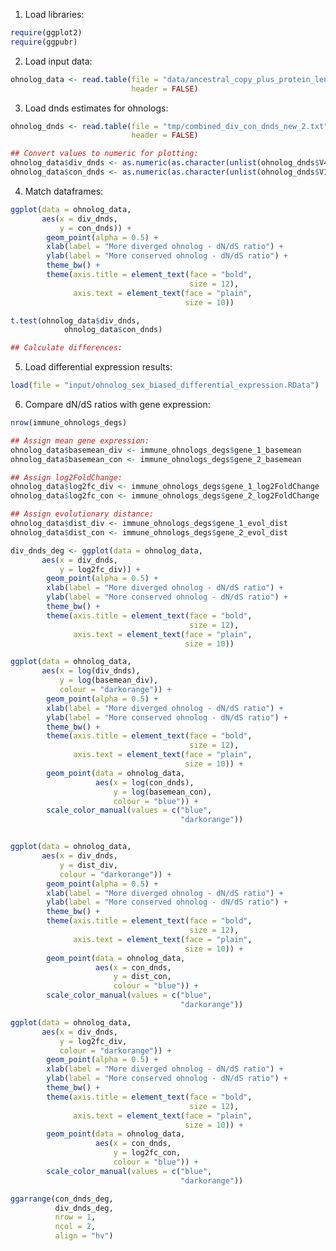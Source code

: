 

1. Load libraries:

```r
require(ggplot2)
require(ggpubr)
```

2. Load input data:

```r
ohnolog_data <- read.table(file = "data/ancestral_copy_plus_protein_length.txt",
                           header = FALSE)
```

3. Load dnds estimates for ohnologs:

```r
ohnolog_dnds <- read.table(file = "tmp/combined_div_con_dnds_new_2.txt",
                           header = FALSE)

## Convert values to numeric for plotting:
ohnolog_data$div_dnds <- as.numeric(as.character(unlist(ohnolog_dnds$V4)))
ohnolog_data$con_dnds <- as.numeric(as.character(unlist(ohnolog_dnds$V10)))
```

4. Match dataframes:

```r
ggplot(data = ohnolog_data,
       aes(x = div_dnds,
           y = con_dnds)) +
        geom_point(alpha = 0.5) +
        xlab(label = "More diverged ohnolog - dN/dS ratio") +
        ylab(label = "More conserved ohnolog - dN/dS ratio") +
        theme_bw() +
        theme(axis.title = element_text(face = "bold",
                                        size = 12),
              axis.text = element_text(face = "plain",
                                       size = 10))

t.test(ohnolog_data$div_dnds,
            ohnolog_data$con_dnds)

## Calculate differences:

```

5. Load differential expression results:

```r
load(file = "input/ohnolog_sex_biased_differential_expression.RData")
```

6. Compare dN/dS ratios with gene expression:

```r
nrow(immune_ohnologs_degs)

## Assign mean gene expression:
ohnolog_data$basemean_div <- immune_ohnologs_degs$gene_1_basemean
ohnolog_data$basemean_con <- immune_ohnologs_degs$gene_2_basemean

## Assign log2FoldChange:
ohnolog_data$log2fc_div <- immune_ohnologs_degs$gene_1_log2FoldChange
ohnolog_data$log2fc_con <- immune_ohnologs_degs$gene_2_log2FoldChange

## Assign evolutionary distance:
ohnolog_data$dist_div <- immune_ohnologs_degs$gene_1_evol_dist
ohnolog_data$dist_con <- immune_ohnologs_degs$gene_2_evol_dist

div_dnds_deg <- ggplot(data = ohnolog_data,
       aes(x = div_dnds,
           y = log2fc_div)) +
        geom_point(alpha = 0.5) +
        xlab(label = "More diverged ohnolog - dN/dS ratio") +
        ylab(label = "More conserved ohnolog - dN/dS ratio") +
        theme_bw() +
        theme(axis.title = element_text(face = "bold",
                                        size = 12),
              axis.text = element_text(face = "plain",
                                       size = 10))

ggplot(data = ohnolog_data,
       aes(x = log(div_dnds),
           y = log(basemean_div),
           colour = "darkorange")) +
        geom_point(alpha = 0.5) +
        xlab(label = "More diverged ohnolog - dN/dS ratio") +
        ylab(label = "More conserved ohnolog - dN/dS ratio") +
        theme_bw() +
        theme(axis.title = element_text(face = "bold",
                                        size = 12),
              axis.text = element_text(face = "plain",
                                       size = 10)) +
        geom_point(data = ohnolog_data,
                   aes(x = log(con_dnds),
                       y = log(basemean_con),
                       colour = "blue")) +
        scale_color_manual(values = c("blue",
                                      "darkorange"))


ggplot(data = ohnolog_data,
       aes(x = div_dnds,
           y = dist_div,
           colour = "darkorange")) +
        geom_point(alpha = 0.5) +
        xlab(label = "More diverged ohnolog - dN/dS ratio") +
        ylab(label = "More conserved ohnolog - dN/dS ratio") +
        theme_bw() +
        theme(axis.title = element_text(face = "bold",
                                        size = 12),
              axis.text = element_text(face = "plain",
                                       size = 10)) +
        geom_point(data = ohnolog_data,
                   aes(x = con_dnds,
                       y = dist_con,
                       colour = "blue")) +
        scale_color_manual(values = c("blue",
                                      "darkorange"))

ggplot(data = ohnolog_data,
       aes(x = div_dnds,
           y = log2fc_div,
           colour = "darkorange")) +
        geom_point(alpha = 0.5) +
        xlab(label = "More diverged ohnolog - dN/dS ratio") +
        ylab(label = "More conserved ohnolog - dN/dS ratio") +
        theme_bw() +
        theme(axis.title = element_text(face = "bold",
                                        size = 12),
              axis.text = element_text(face = "plain",
                                       size = 10)) +
        geom_point(data = ohnolog_data,
                   aes(x = con_dnds,
                       y = log2fc_con,
                       colour = "blue")) +
        scale_color_manual(values = c("blue",
                                      "darkorange"))

ggarrange(con_dnds_deg,
          div_dnds_deg,
          nrow = 1,
          ncol = 2,
          align = "hv")
```
